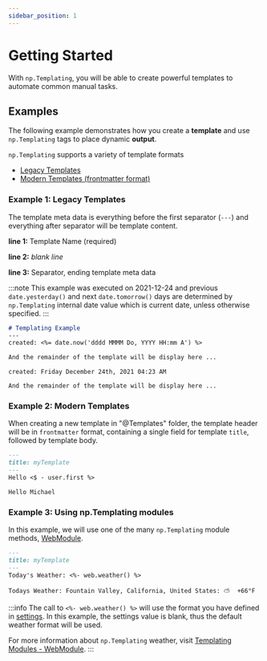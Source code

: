 ```yaml
---
sidebar_position: 1
---
```


# Getting Started

With `np.Templating`, you will be able to create powerful templates to automate common manual tasks.

## Examples

The following example demonstrates how you create a **template** and use `np.Templating` tags to place dynamic **output**.

`np.Templating` supports a variety of template formats

- [Legacy Templates](template-anatomy#template-configuration---legacy)
- [Modern Templates (frontmatter format)](template-anatomy#template-configuration---frontmatter)

### Example 1: Legacy Templates

The template meta data is everything before the first separator (`---`) and everything after separator will be template content.

**line 1:** Template Name (required)

**line 2:** _blank line_

**line 3:** Separator, ending template meta data

:::note
This example was executed on 2021-12-24 and previous `date.yesterday()` and next `date.tomorrow()` days are determined by `np.Templating` internal date value which is current date, unless otherwise specified.
:::


<Tabs>
  <TabItem value="template" label="Template" default>

```markdown
# Templating Example
---
created: <%= date.now('dddd MMMM Do, YYYY HH:mm A') %>

And the remainder of the template will be display here ...
```

  </TabItem>
  <TabItem value="output" label="Output">

```text
created: Friday December 24th, 2021 04:23 AM

And the remainder of the template will be display here ...
```

  </TabItem>

</Tabs>

### Example 2: Modern Templates
When creating a new template in "@Templates" folder, the template header will be in `frontmatter` format, containing a single field for template `title`, followed by template body.

<Tabs>
  <TabItem value="template" label="Template" default>

```markdown
---
title: myTemplate
---
Hello <$ - user.first %>
```

  </TabItem>
  <TabItem value="output" label="Output">

```text
Hello Michael
```

  </TabItem>

</Tabs>

### Example 3: Using np.Templating modules
In this example, we will use one of the many `np.Templating` module methods, [WebModule](/docs/templating-modules/web-module).

<Tabs>
  <TabItem value="template" label="Template" default>

```markdown
---
title: myTemplate
---
Today's Weather: <%- web.weather() %>
```

  </TabItem>
  <TabItem value="output" label="Output">

```text
Todays Weather: Fountain Valley, California, United States: ⛅️  +66°F
```

  </TabItem>

</Tabs>

:::info
The call to `<%- web.weather() %>` will use the format you have defined in [settings](/docs/settings). In this example, the settings value is blank, thus the default weather format will be used.

For more information about `np.Templating` weather, visit [Templating Modules - WebModule](/docs/templating-modules/web-module).
:::
